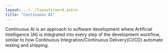 ```yaml
---
layout: ../../layouts/word.astro
title: "Continuous AI"
---
```

Continuous AI is an approach to software development where Artificial Intelligence (AI) is integrated into every step of the development workflow, similar to how Continuous Integration/Continuous Delivery(CI/CD) automate testing and shipping.